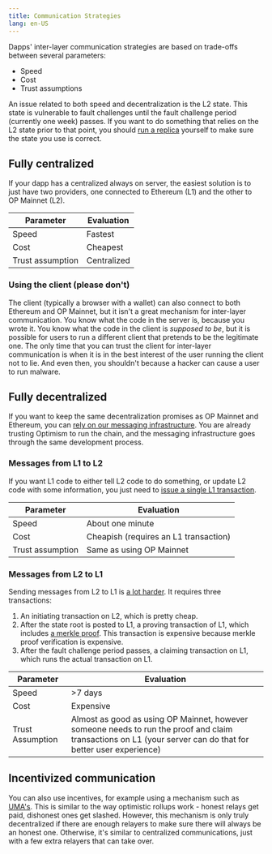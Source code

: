 ```yaml
---
title: Communication Strategies
lang: en-US
---
```


Dapps' inter-layer communication strategies are based on trade-offs between several parameters:

- Speed
- Cost
- Trust assumptions

An issue related to both speed and decentralization is the L2 state.
This state is vulnerable to fault challenges until the fault challenge period (currently one week) passes.
If you want to do something that relies on the L2 state prior to that point, you should [run a replica](../build/run-a-node.md) yourself to make sure the state you use is correct.



## Fully centralized

If your dapp has a centralized always on server, the easiest solution is to just have two providers, one connected to Ethereum (L1) and the other to OP Mainnet (L2).

| Parameter         | Evaluation |
| - | - |
| Speed             | Fastest
| Cost              | Cheapest
| Trust assumption  | Centralized


### Using the client (please don't)

The client (typically a browser with a wallet) can also connect to both Ethereum and OP Mainnet, but it isn't a great mechanism for inter-layer communication.
You know what the code in the server is, because you wrote it.
You know what the code in the client is *supposed to be*, but it is possible for users to run a different client that pretends to be the legitimate one. 
The only time that you can trust the client for inter-layer communication is when it is in the best interest of the user running the client not to lie.
And even then, you shouldn't because a hacker can cause a user to run malware.


## Fully decentralized

If you want to keep the same decentralization promises as OP Mainnet and Ethereum, you can [rely on our messaging infrastructure](messaging.md).
You are already trusting Optimism to run the chain, and the messaging infrastructure goes through the same development process.

### Messages from L1 to L2

If you want L1 code to either tell L2 code to do something, or update L2 code with some information, you just need to [issue a single L1 transaction](messaging.md#for-ethereum-l1-to-op-mainnet-l2-transactions).

| Parameter         | Evaluation |
| - | - |
| Speed             | About one minute
| Cost              | Cheapish (requires an L1 transaction)
| Trust assumption  | Same as using OP Mainnet

### Messages from L2 to L1

Sending messages from L2 to L1 is [a lot harder](messaging.md#for-op-mainnet-l2-to-ethereum-l1-transactions). 
It requires three transactions:

1. An initiating transaction on L2, which is pretty cheap.
1. After the state root is posted to L1, a proving transaction of L1, which includes [a merkle proof](https://medium.com/crypto-0-nite/merkle-proofs-explained-6dd429623dc5). 
   This transaction is expensive because merkle proof verification is expensive.
1. After the fault challenge period passes, a claiming transaction on L1, which runs the actual transaction on L1.

| Parameter         | Evaluation |
| - | - |
| Speed             | >7 days 
| Cost              | Expensive
| Trust Assumption  | Almost as good as using OP Mainnet, however someone needs to run the proof and claim transactions on L1 (your server can do that for better user experience)


## Incentivized communication

You can also use incentives, for example using a mechanism such as [UMA's](../../useful-tools/oracles/#universal-market-access-uma).
This is similar to the way optimistic rollups work - honest relays get paid, dishonest ones get slashed.
However,  this mechanism is only truly decentralized if there are enough relayers to make sure there will always be an honest one.
Otherwise, it's similar to centralized communications, just with a few extra relayers that can take over.